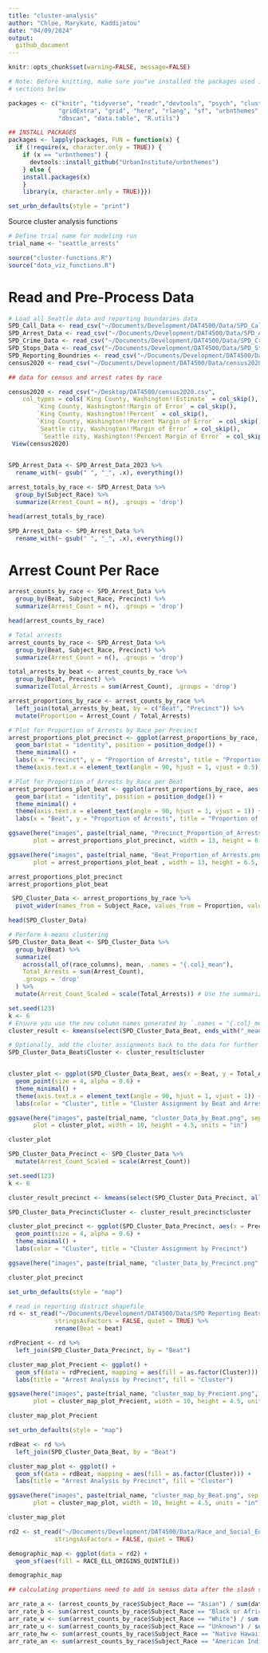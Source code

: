 ```yaml
---
title: "cluster-analysis"
author: "Chloe, Marykate, Kaddijatou"
date: "04/09/2024"
output: 
  github_document
---
```


```r
knitr::opts_chunk$set(warning=FALSE, message=FALSE)

# Note: Before knitting, make sure you"ve installed the packages used in the
# sections below

packages <- c("knitr", "tidyverse", "readr","devtools", "psych", "cluster", "factoextra",
              "gridExtra", "grid", "here", "rlang", "sf", "urbnthemes", "mclust",
              "dbscan", "data.table", "R.utils")

## INSTALL PACKAGES
packages <- lapply(packages, FUN = function(x) {
  if (!require(x, character.only = TRUE)) {
    if (x == "urbnthemes") {
      devtools::install_github("UrbanInstitute/urbnthemes")
    } else {
    install.packages(x)
    }
    library(x, character.only = TRUE)}})

set_urbn_defaults(style = "print")

```

Source cluster analysis functions 
```r
# Define trial name for modeling run
trial_name <- "seattle_arrests"

source("cluster-functions.R")
source("data_viz_functions.R")
```

# Read and Pre-Process Data

```r
# Load all Seattle data and reporting boundaries data
SPD_Call_Data <- read_csv("~/Documents/Development/DAT4500/Data/SPD_Call_Data_2023.csv")
SPD_Arrest_Data <- read_csv("~/Documents/Development/DAT4500/Data/SPD_Arrest_Data_2023.csv")
SPD_Crime_Data <- read_csv("~/Documents/Development/DAT4500/Data/SPD_Crime_Data__2023.csv")
SPD_Stops_Data <- read_csv("~/Documents/Development/DAT4500/Data/SPD_Stops_Data_2023.csv")
SPD_Reporting_Boundries <- read_csv("~/Documents/Development/DAT4500/Data/SPD_Reporting_Boundries_2023.csv")
census2020 <- read_csv("~/Documents/Development/DAT4500/Data/census2020.csv")
```


```r
## data for census and arrest rates by race 

census2020 <- read_csv("~/Desktop/DAT4500/census2020.csv", 
    col_types = cols(`King County, Washington!!Estimate` = col_skip(), 
        `King County, Washington!!Margin of Error` = col_skip(), 
        `King County, Washington!!Percent` = col_skip(), 
        `King County, Washington!!Percent Margin of Error` = col_skip(), 
        `Seattle city, Washington!!Margin of Error` = col_skip(), 
         `Seattle city, Washington!!Percent Margin of Error` = col_skip()))
 View(census2020)      
 

SPD_Arrest_Data <- SPD_Arrest_Data_2023 %>%
  rename_with(~ gsub(" ", "_", .x), everything()) 

arrest_totals_by_race <- SPD_Arrest_Data %>%
  group_by(Subject_Race) %>%
  summarize(Arrest_Count = n(), .groups = 'drop')

head(arrest_totals_by_race)
```


```r
SPD_Arrest_Data <- SPD_Arrest_Data %>%
  rename_with(~ gsub(" ", "_", .x), everything())
```


# Arrest Count Per Race

```r
arrest_counts_by_race <- SPD_Arrest_Data %>%
  group_by(Beat, Subject_Race, Precinct) %>%
  summarize(Arrest_Count = n(), .groups = 'drop')

head(arrest_counts_by_race)
```


```r
# Total arrests 
arrest_counts_by_race <- SPD_Arrest_Data %>%
  group_by(Beat, Subject_Race, Precinct) %>%
  summarize(Arrest_Count = n(), .groups = 'drop')

total_arrests_by_beat <- arrest_counts_by_race %>%
  group_by(Beat, Precinct) %>%
  summarize(Total_Arrests = sum(Arrest_Count), .groups = 'drop')

arrest_proportions_by_race <- arrest_counts_by_race %>%
  left_join(total_arrests_by_beat, by = c("Beat", "Precinct")) %>%
  mutate(Proportion = Arrest_Count / Total_Arrests)

# Plot for Proportion of Arrests by Race per Precinct
arrest_proportions_plot_precinct <- ggplot(arrest_proportions_by_race, aes(x = Precinct, y = Proportion, fill = Subject_Race)) +
  geom_bar(stat = "identity", position = position_dodge()) +
  theme_minimal() +
  labs(x = "Precinct", y = "Proportion of Arrests", title = "Proportion of Arrests by Race per Precinct") +
  theme(axis.text.x = element_text(angle = 90, hjust = 1, vjust = 0.5))

# Plot for Proportion of Arrests by Race per Beat
arrest_proportions_plot_beat <- ggplot(arrest_proportions_by_race, aes(x = Beat, y = Proportion, fill = Subject_Race)) +
  geom_bar(stat = "identity", position = position_dodge()) +
  theme_minimal() +
  theme(axis.text.x = element_text(angle = 90, hjust = 1, vjust = 1)) +
  labs(x = "Beat", y = "Proportion of Arrests", title = "Proportion of Arrests by Race per Beat") 

ggsave(here("images", paste(trial_name, "Precinct_Proportion_of_Arrests.png", sep = "_")),
       plot = arrest_proportions_plot_precinct, width = 13, height = 6.5, units = "in")

ggsave(here("images", paste(trial_name, "Beat_Proportion_of_Arrests.png", sep = "_")),
       plot = arrest_proportions_plot_beat , width = 13, height = 6.5, units = "in")

arrest_proportions_plot_precinct
arrest_proportions_plot_beat
```


```r
 SPD_Cluster_Data <- arrest_proportions_by_race %>%
  pivot_wider(names_from = Subject_Race, values_from = Proportion, values_fill = list(Proportion = 0))

head(SPD_Cluster_Data)
```


```r
# Perform k-means clustering 
SPD_Cluster_Data_Beat <- SPD_Cluster_Data %>%
  group_by(Beat) %>%
  summarize(
    across(all_of(race_columns), mean, .names = "{.col}_mean"),
    Total_Arrests = sum(Arrest_Count),
    .groups = 'drop'
  ) %>%
  mutate(Arrest_Count_Scaled = scale(Total_Arrests)) # Use the summarized Arrest_Count for scaling

set.seed(123)
k <- 6
# Ensure you use the new column names generated by `.names = "{.col}_mean"`
cluster_result <- kmeans(select(SPD_Cluster_Data_Beat, ends_with("_mean"), Arrest_Count_Scaled), centers = k)

# Optionally, add the cluster assignments back to the data for further analysis or visualization
SPD_Cluster_Data_Beat$Cluster <- cluster_result$cluster


cluster_plot <- ggplot(SPD_Cluster_Data_Beat, aes(x = Beat, y = Total_Arrests, color = factor(Cluster))) +
  geom_point(size = 4, alpha = 0.6) +
  theme_minimal() +
  theme(axis.text.x = element_text(angle = 90, hjust = 1, vjust = 1)) +
  labs(color = "Cluster", title = "Cluster Assignment by Beat and Arrest Count")

ggsave(here("images", paste(trial_name, "cluster_Data_by_Beat.png", sep = "_")),
       plot = cluster_plot, width = 10, height = 4.5, units = "in")

cluster_plot 
```


```r
SPD_Cluster_Data_Precinct <- SPD_Cluster_Data %>%
  mutate(Arrest_Count_Scaled = scale(Arrest_Count))

set.seed(123)
k <- 6

cluster_result_precinct <- kmeans(select(SPD_Cluster_Data_Precinct, all_of(race_columns), Arrest_Count_Scaled), centers = k)

SPD_Cluster_Data_Precinct$Cluster <- cluster_result_precinct$cluster

cluster_plot_precinct <- ggplot(SPD_Cluster_Data_Precinct, aes(x = Precinct, y = Arrest_Count_Scaled, color = factor(Cluster))) +
  geom_point(size = 4, alpha = 0.6) +
  theme_minimal() +
  labs(color = "Cluster", title = "Cluster Assignment by Precinct")

ggsave(here("images", paste(trial_name, "cluster_Data_by_Precinct.png", sep = "_")), plot = cluster_plot_precinct, width = 10, height = 4.5, units = "in")

cluster_plot_precinct

```


```r
set_urbn_defaults(style = "map")

# read in reporting district shapefile 
rd <- st_read("~/Documents/Development/DAT4500/Data/SPD Reporting Beats.geojson",
             stringsAsFactors = FALSE, quiet = TRUE) %>%
             rename(Beat = beat)

rdPrecient <- rd %>%
  left_join(SPD_Cluster_Data_Precinct, by = "Beat")

cluster_map_plot_Precient <- ggplot() +
  geom_sf(data = rdPrecient, mapping = aes(fill = as.factor(Cluster))) +
  labs(title = "Arrest Analysis by Precinct", fill = "Cluster") 

ggsave(here("images", paste(trial_name, "cluster_map_by_Precient.png", sep = "_")),
       plot = cluster_map_plot_Precient, width = 10, height = 4.5, units = "in")

cluster_map_plot_Precient 
```


```r
set_urbn_defaults(style = "map")

rdBeat <- rd %>%
  left_join(SPD_Cluster_Data_Beat, by = "Beat")

cluster_map_plot <- ggplot() +
  geom_sf(data = rdBeat, mapping = aes(fill = as.factor(Cluster))) +
  labs(title = "Arrest Analysis by Precinct", fill = "Cluster") 

ggsave(here("images", paste(trial_name, "cluster_map_by_Beat.png", sep = "_")),
       plot = cluster_map_plot, width = 10, height = 4.5, units = "in")

cluster_map_plot  
```


```r
rd2 <- st_read("~/Documents/Development/DAT4500/Data/Race_and_Social_Equity_Composite_Index_Current_5634088353558588547.geojson",
             stringsAsFactors = FALSE, quiet = TRUE) 

demographic_map <- ggplot(data = rd2) +
  geom_sf(aes(fill = RACE_ELL_ORIGINS_QUINTILE))

demographic_map
```


```r
## calculating proportions need to add in sensus data after the slash so the division is correct 

arr_rate_a <- (arrest_counts_by_race$Subject_Race == "Asian") / sum(data$a_pop_count.2018)
arr_rate_b <- sum(arrest_counts_by_race$Subject_Race == "Black or African American") / sum(data$b_pop_count.2018)
arr_rate_w <- sum(arrest_counts_by_race$Subject_Race == "White") / sum(data$w_pop_count.2018)
arr_rate_u <- sum(arrest_counts_by_race$Subject_Race == "Unknown") / sum(data$h_pop_count.2018)
arr_rate_hw <- sum(arrest_counts_by_race$Subject_Race == "Native Hawaiian or Other Pacific Islander") / sum(data$h_pop_count.2018)
arr_rate_an <- sum(arrest_counts_by_race$Subject_Race == "American Indian or Alaska Native") / sum(data$h_pop_count.2018)

```

